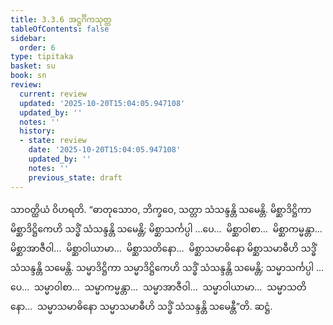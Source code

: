 ```yaml
---
title: 3.3.6 အဋ္ဌင်္ဂိကသုတ္တ
tableOfContents: false
sidebar:
  order: 6
type: tipitaka
basket: su
book: sn
review:
  current: review
  updated: '2025-10-20T15:04:05.947108'
  updated_by: ''
  notes: ''
  history:
  - state: review
    date: '2025-10-20T15:04:05.947108'
    updated_by: ''
    notes: ''
    previous_state: draft
---
```



<DynamicBreadcrumb />


<ReviewStatus review={frontmatter.review} showDetails={true} />

<HypothesisAnnotation frontmatter={frontmatter} />

<Division number="112" book="sn" e="ch" v="18" p="296">

<Paragraph number="777" book="sn">
သာဝတ္ထိယံ ဝိဟရတိ. “ဓာတုသောဝ, ဘိက္ခဝေ, သတ္တာ သံသန္ဒန္တိ သမေန္တိ. မိစ္ဆာဒိဋ္ဌိကာ မိစ္ဆာဒိဋ္ဌိကေဟိ သဒ္ဓိံ သံသန္ဒန္တိ သမေန္တိ; မိစ္ဆာသင်္ကပ္ပါ …ပေ…  မိစ္ဆာဝါစာ…  မိစ္ဆာကမ္မန္တာ…  မိစ္ဆာအာဇီဝါ…  မိစ္ဆာဝါယာမာ…  မိစ္ဆာသတိနော…  မိစ္ဆာသမာဓိနော မိစ္ဆာသမာဓီဟိ သဒ္ဓိံ သံသန္ဒန္တိ သမေန္တိ.
</Paragraph>

<Paragraph number="778" book="sn">
သမ္မာဒိဋ္ဌိကာ သမ္မာဒိဋ္ဌိကေဟိ သဒ္ဓိံ သံသန္ဒန္တိ သမေန္တိ; သမ္မာသင်္ကပ္ပါ …ပေ…  သမ္မာဝါစာ…  သမ္မာကမ္မန္တာ…  သမ္မာအာဇီဝါ…  သမ္မာဝါယာမာ…  သမ္မာသတိနော…  သမ္မာသမာဓိနော သမ္မာသမာဓီဟိ သဒ္ဓိံ သံသန္ဒန္တိ သမေန္တီ”တိ.

</Paragraph>
</Division>

<Paragraph number="779" type="center" book="sn">
ဆဋ္ဌံ.
</Paragraph>